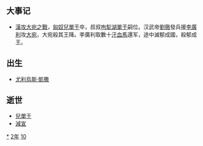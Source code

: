 {{yearTOC|-102|西汉'''[[太初_(汉武帝)|太初]]三年'''}}

== 大事记 ==
*[[漢攻大宛之戰|漢攻大宛之戰]]，[[匈奴|匈奴]][[兒單于|兒單于]]卒，叔叔[[呴犁湖單于|呴犁湖單于]]嗣位。汉武帝[[劉徹|劉徹]]發兵援[[李廣利|李廣利]]攻[[大宛|大宛]]，大宛殺其王降。李廣利取數十[[汗血馬|汗血馬]]還军，途中滅郁成國，殺郁成王。

== 出生 ==
*[[尤利烏斯·凱撒|尤利烏斯·凱撒]]

== 逝世 ==
{{Wikisource year mention}}
*[[兒單于|兒單于]]
*[[減宣|減宣]]

[[Category:前102年|*]]
[[Category:前100年代|2年]]
[[Category:前2世纪各年|10]]